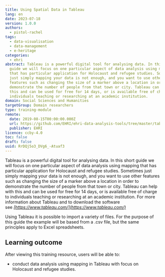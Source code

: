 ```yaml
---
title: Using Spatial Data in Tableau
lang: en
date: 2023-07-18
version: 1.0.0
authors:
  - pistol-rachel
tags:
  - data-visualisation
  - data-management
  - e-heritage
categories:
  - ehri
abstract: Tableau is a powerful digital tool for analysing data. In this short
  guide we will focus on one particular aspect of data analysis using mapping
  that has particular application for Holocaust and refugee studies. Sometimes
  just simply mapping your data is not enough, and you want to use other
  features such as changing the size of a marker above a location in order to
  demonstrate the number of people from that town or city. Tableau can help with
  this and can be used for free for 14 days, or is available free of charge to
  individuals teaching or researching at an academic institution.
domain: Social Sciences and Humanities
targetGroup: Domain researchers
type: training-module
remote:
  date: 2019-08-15T00:00:00.000Z
  url: https://github.com/EHRI/ehri-data-analysis-tools/tree/master/tableau
  publisher: EHRI
licence: ccby-4.0
toc: false
draft: false
uuid: RrDQj5o3_DVg6_-Atuaf3
---
```

Tableau is a powerful digital tool for analysing data. In this short guide we will focus on one particular aspect of data analysis using mapping that has particular application for Holocaust and refugee studies. Sometimes just simply mapping your data is not enough, and you want to use other features such as changing the size of a marker above a location in order to demonstrate the number of people from that town or city. Tableau can help with this and can be used for free for 14 days, or is available free of charge to individuals teaching or researching at an academic institution. For more information about Tableau and to download the software see _[https://www.tableau.com/](https://www.tableau.com/)_

Using Tableau it is possible to import a variety of files. For the purpose of this guide the example will be based from a .csv file, but the same principles apply to Excel spreadsheets.


## L﻿earning outcome

A﻿fter viewing this training resource, users will be able to:

- conduct data analysis using mapping in Tableau with focus on Holocaust and refugee studies.

<ExternalResource title="Interested in learning more?" subtitle="Check out Using spatial data in Tableau" url="https://github.com/EHRI/ehri-data-analysis-tools/tree/master/tableau#readme" />
